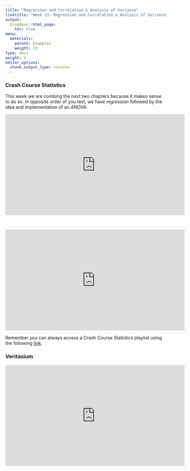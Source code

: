 ```yaml
---
title: "Regression and Correlation & Analysis of Variance"
linktitle: "Week 13: Regression and Correlation & Analysis of Variance"
output:
  blogdown::html_page:
    toc: true
menu:
  materials:
    parent: Examples
    weight: 13
type: docs
weight: 3
editor_options: 
  chunk_output_type: console
---
```


### Crash Course Statistics
This week we are combing the next two chapters because it makes sense to do so. In opposite order of you text, we have *regression* followed by the idea and implementation of an *ANOVA*.

<p align="center">
<iframe width="560" height="315" src="https://www.youtube.com/embed/WWqE7YHR4Jc" frameborder="0" allow="accelerometer; autoplay; encrypted-media; gyroscope; picture-in-picture" allowfullscreen></iframe>
</p>
<br>
<p align="center">
<iframe width="560" height="315" src="https://www.youtube.com/embed/oOuu8IBd-yo" frameborder="0" allow="accelerometer; autoplay; encrypted-media; gyroscope; picture-in-picture" allowfullscreen></iframe>
</p>

Remember you can always access a Crash Course Statistics playlist using the following  [link](https://www.youtube.com/playlist?list=PL8dPuuaLjXtNM_Y-bUAhblSAdWRnmBUcr){target="_blank"}.

### Veritasium

<p align="center">
<iframe width="560" height="315" src="https://www.youtube.com/embed/1tSqSMOyNFE" frameborder="0" allow="accelerometer; autoplay; encrypted-media; gyroscope; picture-in-picture" allowfullscreen></iframe>
</p>
